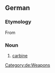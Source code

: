 ==German==
{{wikipedia|lang=de}}

===Etymology===
From {{F.|de}} {{term|carabine|lang=fr}}

===Noun===
{{de-noun-m|genitive=Karabiners|plural=Karabiner}}

# [[carbine]]

[[Category:de:Weapons]]